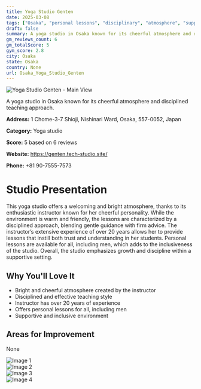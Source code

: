 ```yaml
---
title: Yoga Studio Genten
date: 2025-03-08
tags: ["Osaka", "personal lessons", "disciplinary", "atmosphere", "supportive", "Osaka"]  
draft: false
summary: A yoga studio in Osaka known for its cheerful atmosphere and disciplined teaching approach.
gm_reviews_count: 6
gm_totalScore: 5
gym_score: 2.8
city: Osaka
state: Osaka
country: None
url: Osaka_Yoga_Studio_Genten
---
```


<div className="aspect-[16/9] relative my-8">
  <img 
    src="https://lh5.googleusercontent.com/p/AF1QipNNFr1j3v80__hjqZ-Ejobk2Rq5qQDLWPQEGgue=w1920-h1080-k-no"
    alt="Yoga Studio Genten - Main View"
    className="object-cover absolute inset-0 w-full h-full rounded-lg"
  />
</div>

A yoga studio in Osaka known for its cheerful atmosphere and disciplined teaching approach.

**Address:** 1 Chome-3-7 Shioji, Nishinari Ward, Osaka, 557-0052, Japan

**Category:** Yoga studio

**Score:** 5 based on 6 reviews

**Website:** https://genten.tech-studio.site/

**Phone:** +81 90-7555-7573

# Studio Presentation

This yoga studio offers a welcoming and bright atmosphere, thanks to its enthusiastic instructor known for her cheerful personality. While the environment is warm and friendly, the lessons are characterized by a disciplined approach, blending gentle guidance with firm advice. The instructor’s extensive experience of over 20 years allows her to provide lessons that instill both trust and understanding in her students. Personal lessons are available for all, including men, which adds to the inclusiveness of the studio. Overall, the studio emphasizes growth and discipline within a supportive setting.



## Why You'll Love It

- Bright and cheerful atmosphere created by the instructor
- Disciplined and effective teaching style
- Instructor has over 20 years of experience
- Offers personal lessons for all, including men
- Supportive and inclusive environment

## Areas for Improvement

None

<div className="grid grid-cols-1 xl:grid-cols-2 gap-4 my-8">
<div className="aspect-[4/3] relative"><img src="https://lh5.googleusercontent.com/p/AF1QipNTjdMBOxbRQTWgRmnADw99b_9kNvMZh1WxU9rD=w1920-h1080-k-no" alt="Image 1" className="object-cover absolute inset-0 w-full h-full rounded-lg" /></div>
<div className="aspect-[4/3] relative"><img src="https://lh5.googleusercontent.com/p/AF1QipN2l-shQfpn4jUCe8PEdCJktLAKjaofvMAjDbwj=w1920-h1080-k-no" alt="Image 2" className="object-cover absolute inset-0 w-full h-full rounded-lg" /></div>
<div className="aspect-[4/3] relative"><img src="https://lh5.googleusercontent.com/p/AF1QipMoymTaOlvT0BuNl-N7KVmGW895CpT8uxwWhzBD=w1920-h1080-k-no" alt="Image 3" className="object-cover absolute inset-0 w-full h-full rounded-lg" /></div>
<div className="aspect-[4/3] relative"><img src="https://lh5.googleusercontent.com/p/AF1QipNHDFlkEJ1PD1kLzPyuu3WIOof9RTZoYEAe0dGf=w1920-h1080-k-no" alt="Image 4" className="object-cover absolute inset-0 w-full h-full rounded-lg" /></div>
</div>